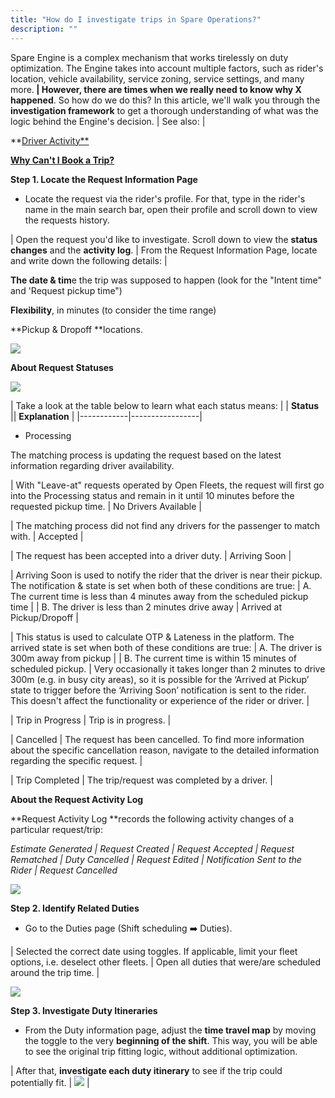 ```yaml
---
title: "How do I investigate trips in Spare Operations?"
description: ""
---
```


Spare Engine is a complex mechanism that works tirelessly on duty optimization. The Engine takes into account multiple factors, such as rider's location, vehicle availability, service zoning, service settings, and many more.**​
| However, there are times when we really need to know why X happened**. So how do we do this? In this article, we'll walk you through the **investigation framework** to get a thorough understanding of what was the logic behind the Engine's decision. | See also: |

**​[​Driver Activity**](https://help.sparelabs.com/en/articles/8967297-investigating-a-driver-s-activity)

**[Why Can't I Book a Trip?](https://help.sparelabs.com/en/articles/8979141-why-can-t-i-book-a-trip)**

**Step 1. Locate the Request Information Page**

- Locate the request via the rider's profile. For that, type in the rider's name in the main search bar, open their profile and scroll down to view the requests history. 

| Open the request you'd like to investigate. Scroll down to view the **status changes** and the **activity log**. | From the Request Information Page, locate and write down the following details: |

**The date & tim**e the trip was supposed to happen (look for the "Intent time" and 'Request pickup time")

**Flexibility**, in minutes (to consider the time range)

**Pickup & Dropoff **locations.

![](https://spare-74fa64f80617.intercom-attachments-1.com/i/o/967291194/0bb6e682f099cafa5e294144/6KDcKhGvhYK29pqQi9PZhbL1dew8HHxngw.png?expires=1753820100&signature=761194c9481a0532c68d9898968ef8a5ecef9b2e4cd28ec06818ed6af9ebc4ba&req=fSYgFMB%2FnIhbFb4f3HP0gB2TrcWEFmZJWRnsjP6%2FTLy37woHrXq8Y8fg9vh5%0AQpg%3D%0A)

**About Request Statuses**
​

![](https://spare-74fa64f80617.intercom-attachments-1.com/i/o/967291199/f4742cc57a98b6853e720978/cGqZ7nQxUarsf_ENd_0kjEeTscBckYMMcA.png?expires=1753820100&signature=1f217f06390d3718344aab1a948e267964f697037c3536c4c060a72587947846&req=fSYgFMB%2FnIhWFb4f3HP0gPe9X%2B8v%2FElkeLL78%2B12rcQ4h6JzLeW9BwqmHXsB%0Ab%2Fk%3D%0A)

| Take a look at the table below to learn what each status means: | | **Status**  || **Explanation** |
|------------|-----------------|

- Processing

The matching process is updating the request based on the latest information regarding driver availability.
​
​

| With "Leave-at" requests operated by Open Fleets, the request will first go into the Processing status and remain in it until 10 minutes before the requested pickup time. | No Drivers Available |

| The matching process did not find any drivers for the passenger to match with. | Accepted |

| The request has been accepted into a driver duty. | Arriving Soon |

| Arriving Soon is used to notify the rider that the driver is near their pickup. The notification & state is set when both of these conditions are true: | A. The current time is less than 4 minutes away from the scheduled pickup time |
| B. The driver is less than 2 minutes drive away | Arrived at Pickup/Dropoff |

| This status is used to calculate OTP & Lateness in the platform. The arrived state is set when both of these conditions are true: | A. The driver is 300m away from pickup |
| B. The current time is within 15 minutes of scheduled pickup. | Very occasionally it takes longer than 2 minutes to drive 300m (e.g. in busy city areas), so it is possible for the ‘Arrived at Pickup’ state to trigger before the ‘Arriving Soon’ notification is sent to the rider. This doesn't affect the functionality or experience of the rider or driver. |

| Trip in Progress | Trip is in progress. |

| Cancelled | The request has been cancelled. To find more information about the specific cancellation reason, navigate to the detailed information regarding the specific request. |

| Trip Completed | The trip/request was completed by a driver. |

**About the Request Activity Log**

**Request Activity Log **records the following activity changes of a particular request/trip:

*Estimate Generated | Request Created | Request Accepted | Request Rematched | Duty Cancelled | Request Edited | Notification Sent to the Rider | Request Cancelled*

![](https://spare-74fa64f80617.intercom-attachments-1.com/i/o/967291215/f36e3adc7e2f7291865c02a3/Mx0ihCbgoMMe7F6stGIGu_VZCV19ORMdTg.png?expires=1753820100&signature=d459f6f927568bff55ffb864a9f76e732f4e0674cd0152e1d7e8673febb30cb9&req=fSYgFMB%2Fn4BaFb4f3HP0gBm%2BWMQkBM8PPqRlepyugDiFXkInjmqpAx%2BVq6dc%0AHi4%3D%0A)

**Step 2. Identify Related Duties**

- Go to the Duties page (Shift scheduling ➡️ Duties). 

| Selected the correct date using toggles. If applicable, limit your fleet options, i.e. deselect other fleets. | Open all duties that were/are scheduled around the trip time. |

![](https://spare-74fa64f80617.intercom-attachments-1.com/i/o/967291239/30c9c77602251825a746dca8/kr17Pr7N-FY_D0Z4falEmZEcYw_4amRHwA.png?expires=1753820100&signature=3163dedd2fc77023ea786162ffb97ea38516b16056475ace278b20c3c0d911e5&req=fSYgFMB%2Fn4JWFb4f3HP0gG4av3vouHYWV2nGRzLXt5MVveP4%2FDSyIMGuieLA%0Aths%3D%0A)

**Step 3. Investigate Duty Itineraries**

- From the Duty information page, adjust the **time travel map** by moving the toggle to the very **beginning of the shift**. This way, you will be able to see the original trip fitting logic, without additional optimization.

| After that, **investigate each duty itinerary** to see if the trip could potentially fit. | ![](https://spare-74fa64f80617.intercom-attachments-1.com/i/o/967291258/a951274b9f40100f40b0e35a/qZ-tpO2J2Um5oRSQhh8kljamqJHBrTjt9g.png?expires=1753820100&signature=5719a88ec6b681e1c9dbf292607ba4c438046c840e3d22bff924cc98b90712c3&req=fSYgFMB%2Fn4RXFb4f3HP0gJL3T65dv8jZGO3BAF8%2FH0lPPaUVoUO1eGWV1yQI%0ABhk%3D%0A) |
